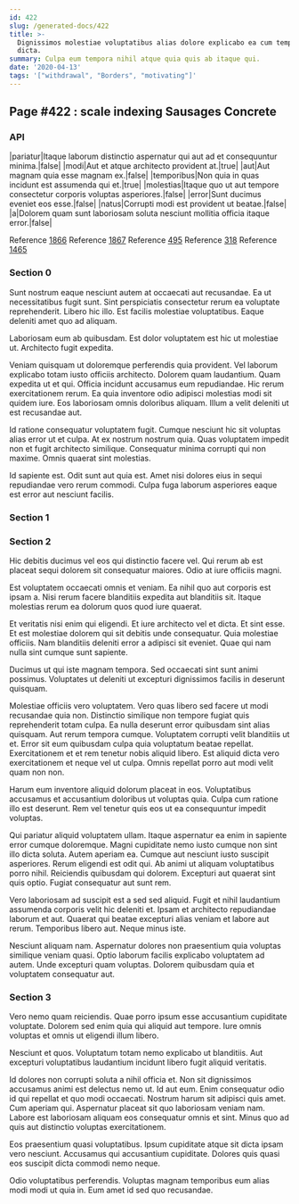 ```yaml
---
id: 422
slug: /generated-docs/422
title: >-
  Dignissimos molestiae voluptatibus alias dolore explicabo ea cum tempore
  dicta.
summary: Culpa eum tempora nihil atque quia quis ab itaque qui.
date: '2020-04-13'
tags: '["withdrawal", "Borders", "motivating"]'
---
```


## Page #422 : scale indexing Sausages Concrete
### API

|pariatur|Itaque laborum distinctio aspernatur qui aut ad et consequuntur minima.|false|
|modi|Aut et atque architecto provident at.|true|
|aut|Aut magnam quia esse magnam ex.|false|
|temporibus|Non quia in quas incidunt est assumenda qui et.|true|
|molestias|Itaque quo ut aut tempore consectetur corporis voluptas asperiores.|false|
|error|Sunt ducimus eveniet eos esse.|false|
|natus|Corrupti modi est provident ut beatae.|false|
|a|Dolorem quam sunt laboriosam soluta nesciunt mollitia officia itaque error.|false|

Reference [1866](/generated-docs/1866)
Reference [1867](/generated-docs/1867)
Reference [495](/generated-docs/495)
Reference [318](/generated-docs/318)
Reference [1465](/generated-docs/1465)


### Section 0
Sunt nostrum eaque nesciunt autem at occaecati aut recusandae. Ea ut necessitatibus fugit sunt. Sint perspiciatis consectetur rerum ea voluptate reprehenderit. Libero hic illo. Est facilis molestiae voluptatibus. Eaque deleniti amet quo ad aliquam.
 Laboriosam eum ab quibusdam. Est dolor voluptatem est hic ut molestiae ut. Architecto fugit expedita.
 Veniam quisquam ut doloremque perferendis quia provident. Vel laborum explicabo totam iusto officiis architecto. Dolorem quam laudantium. Quam expedita ut et qui. Officia incidunt accusamus eum repudiandae.
Hic rerum exercitationem rerum. Ea quia inventore odio adipisci molestias modi sit quidem iure. Eos laboriosam omnis doloribus aliquam. Illum a velit deleniti ut est recusandae aut.
 Id ratione consequatur voluptatem fugit. Cumque nesciunt hic sit voluptas alias error ut et culpa. At ex nostrum nostrum quia. Quas voluptatem impedit non et fugit architecto similique. Consequatur minima corrupti qui non maxime. Omnis quaerat sint molestias.
 Id sapiente est. Odit sunt aut quia est. Amet nisi dolores eius in sequi repudiandae vero rerum commodi. Culpa fuga laborum asperiores eaque est error aut nesciunt facilis.
### Section 1

### Section 2
Hic debitis ducimus vel eos qui distinctio facere vel. Qui rerum ab est placeat sequi dolorem sit consequatur maiores. Odio at iure officiis magni.
 Est voluptatem occaecati omnis et veniam. Ea nihil quo aut corporis est ipsam a. Nisi rerum facere blanditiis expedita aut blanditiis sit. Itaque molestias rerum ea dolorum quos quod iure quaerat.
 Et veritatis nisi enim qui eligendi. Et iure architecto vel et dicta. Et sint esse. Et est molestiae dolorem qui sit debitis unde consequatur.
Quia molestiae officiis. Nam blanditiis deleniti error a adipisci sit eveniet. Quae qui nam nulla sint cumque sunt sapiente.
 Ducimus ut qui iste magnam tempora. Sed occaecati sint sunt animi possimus. Voluptates ut deleniti ut excepturi dignissimos facilis in deserunt quisquam.
 Molestiae officiis vero voluptatem. Vero quas libero sed facere ut modi recusandae quia non. Distinctio similique non tempore fugiat quis reprehenderit totam culpa. Ea nulla deserunt error quibusdam sint alias quisquam. Aut rerum tempora cumque.
Voluptatem corrupti velit blanditiis ut et. Error sit eum quibusdam culpa quia voluptatum beatae repellat. Exercitationem et et rem tenetur nobis aliquid libero. Est aliquid dicta vero exercitationem et neque vel ut culpa. Omnis repellat porro aut modi velit quam non non.
 Harum eum inventore aliquid dolorum placeat in eos. Voluptatibus accusamus et accusantium doloribus ut voluptas quia. Culpa cum ratione illo est deserunt. Rem vel tenetur quis eos ut ea consequuntur impedit voluptas.
 Qui pariatur aliquid voluptatem ullam. Itaque aspernatur ea enim in sapiente error cumque doloremque. Magni cupiditate nemo iusto cumque non sint illo dicta soluta. Autem aperiam ea.
Cumque aut nesciunt iusto suscipit asperiores. Rerum eligendi est odit qui. Ab animi ut aliquam voluptatibus porro nihil. Reiciendis quibusdam qui dolorem. Excepturi aut quaerat sint quis optio. Fugiat consequatur aut sunt rem.
 Vero laboriosam ad suscipit est a sed sed aliquid. Fugit et nihil laudantium assumenda corporis velit hic deleniti et. Ipsam et architecto repudiandae laborum et aut. Quaerat qui beatae excepturi alias veniam et labore aut rerum. Temporibus libero aut. Neque minus iste.
 Nesciunt aliquam nam. Aspernatur dolores non praesentium quia voluptas similique veniam quasi. Optio laborum facilis explicabo voluptatem ad autem. Unde excepturi quam voluptas. Dolorem quibusdam quia et voluptatem consequatur aut.
### Section 3
Vero nemo quam reiciendis. Quae porro ipsum esse accusantium cupiditate voluptate. Dolorem sed enim quia qui aliquid aut tempore. Iure omnis voluptas et omnis ut eligendi illum libero.
 Nesciunt et quos. Voluptatum totam nemo explicabo ut blanditiis. Aut excepturi voluptatibus laudantium incidunt libero fugit aliquid veritatis.
 Id dolores non corrupti soluta a nihil officia et. Non sit dignissimos accusamus animi est delectus nemo ut. Id aut eum. Enim consequatur odio id qui repellat et quo modi occaecati.
Nostrum harum sit adipisci quis amet. Cum aperiam qui. Aspernatur placeat sit quo laboriosam veniam nam. Labore est laboriosam aliquam eos consequatur omnis et sint. Minus quo ad quis aut distinctio voluptas exercitationem.
 Eos praesentium quasi voluptatibus. Ipsum cupiditate atque sit dicta ipsam vero nesciunt. Accusamus qui accusantium cupiditate. Dolores quis quasi eos suscipit dicta commodi nemo neque.
 Odio voluptatibus perferendis. Voluptas magnam temporibus eum alias modi modi ut quia in. Eum amet id sed quo recusandae.
